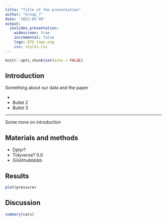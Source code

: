 ```yaml
---
title: "Title of the presentation"
author: "Group_7"
date: '2022-05-09'
output: 
  ioslides_presentation:
    widescreen: true
    incremental: false
    logo: DTU_logo.png
    css: styles.css
---
```


```r
knitr::opts_chunk$set(echo = FALSE)
```

## Introduction

Something about our data and the paper

- 
- Bullet 2
- Bullet 3

---
Some more on introduction

## Materials and methods

- Dplyr?
- Tidyverse? 0.0
- Giiiiiithubbbbb

## Results
```r
plot(pressure)
```


## Discussion
```r
summary(cars)
```


